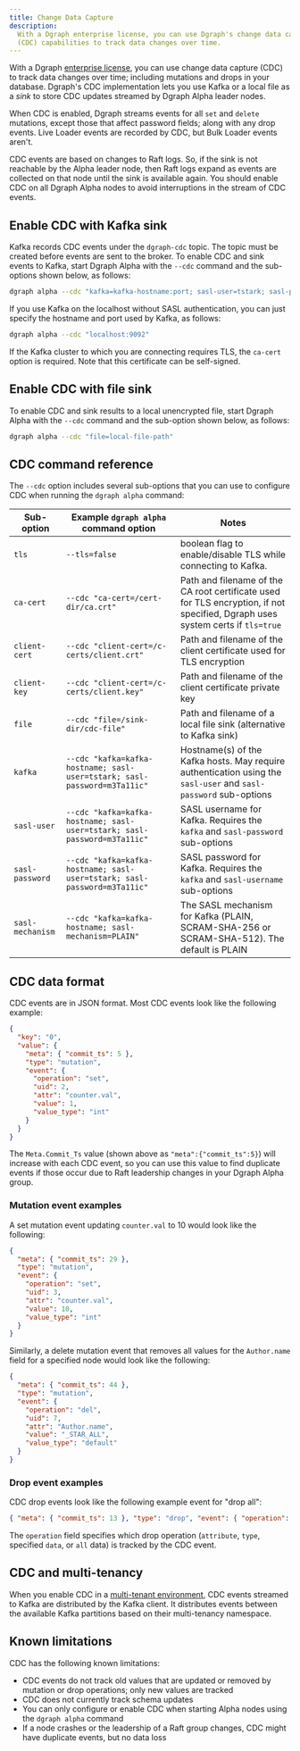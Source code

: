 ```yaml
---
title: Change Data Capture
description:
  With a Dgraph enterprise license, you can use Dgraph's change data capture
  (CDC) capabilities to track data changes over time.
---
```


With a Dgraph [enterprise license](./enterprise-features/license), you can use
change data capture (CDC) to track data changes over time; including mutations
and drops in your database. Dgraph's CDC implementation lets you use Kafka or a
local file as a _sink_ to store CDC updates streamed by Dgraph Alpha leader
nodes.

When CDC is enabled, Dgraph streams events for all `set` and `delete` mutations,
except those that affect password fields; along with any drop events. Live
Loader events are recorded by CDC, but Bulk Loader events aren't.

CDC events are based on changes to Raft logs. So, if the sink is not reachable
by the Alpha leader node, then Raft logs expand as events are collected on that
node until the sink is available again. You should enable CDC on all Dgraph
Alpha nodes to avoid interruptions in the stream of CDC events.

## Enable CDC with Kafka sink

Kafka records CDC events under the `dgraph-cdc` topic. The topic must be created
before events are sent to the broker. To enable CDC and sink events to Kafka,
start Dgraph Alpha with the `--cdc` command and the sub-options shown below, as
follows:

```bash
dgraph alpha --cdc "kafka=kafka-hostname:port; sasl-user=tstark; sasl-password=m3Ta11ic"
```

If you use Kafka on the localhost without SASL authentication, you can just
specify the hostname and port used by Kafka, as follows:

```bash
dgraph alpha --cdc "localhost:9092"
```

If the Kafka cluster to which you are connecting requires TLS, the `ca-cert`
option is required. Note that this certificate can be self-signed.

## Enable CDC with file sink

To enable CDC and sink results to a local unencrypted file, start Dgraph Alpha
with the `--cdc` command and the sub-option shown below, as follows:

```bash
dgraph alpha --cdc "file=local-file-path"
```

## CDC command reference

The `--cdc` option includes several sub-options that you can use to configure
CDC when running the `dgraph alpha` command:

| Sub-option       | Example `dgraph alpha` command option                                    | Notes                                                                                                                          |
| ---------------- | ------------------------------------------------------------------------ | ------------------------------------------------------------------------------------------------------------------------------ |
| `tls`            | `--tls=false`                                                            | boolean flag to enable/disable TLS while connecting to Kafka.                                                                  |
| `ca-cert`        | `--cdc "ca-cert=/cert-dir/ca.crt"`                                       | Path and filename of the CA root certificate used for TLS encryption, if not specified, Dgraph uses system certs if `tls=true` |
| `client-cert`    | `--cdc "client-cert=/c-certs/client.crt"`                                | Path and filename of the client certificate used for TLS encryption                                                            |
| `client-key`     | `--cdc "client-cert=/c-certs/client.key"`                                | Path and filename of the client certificate private key                                                                        |
| `file`           | `--cdc "file=/sink-dir/cdc-file"`                                        | Path and filename of a local file sink (alternative to Kafka sink)                                                             |
| `kafka`          | `--cdc "kafka=kafka-hostname; sasl-user=tstark; sasl-password=m3Ta11ic"` | Hostname(s) of the Kafka hosts. May require authentication using the `sasl-user` and `sasl-password` sub-options               |
| `sasl-user`      | `--cdc "kafka=kafka-hostname; sasl-user=tstark; sasl-password=m3Ta11ic"` | SASL username for Kafka. Requires the `kafka` and `sasl-password` sub-options                                                  |
| `sasl-password`  | `--cdc "kafka=kafka-hostname; sasl-user=tstark; sasl-password=m3Ta11ic"` | SASL password for Kafka. Requires the `kafka` and `sasl-username` sub-options                                                  |
| `sasl-mechanism` | `--cdc "kafka=kafka-hostname; sasl-mechanism=PLAIN"`                     | The SASL mechanism for Kafka (PLAIN, SCRAM-SHA-256 or SCRAM-SHA-512). The default is PLAIN                                     |

## CDC data format

CDC events are in JSON format. Most CDC events look like the following example:

```json
{
  "key": "0",
  "value": {
    "meta": { "commit_ts": 5 },
    "type": "mutation",
    "event": {
      "operation": "set",
      "uid": 2,
      "attr": "counter.val",
      "value": 1,
      "value_type": "int"
    }
  }
}
```

The `Meta.Commit_Ts` value (shown above as `"meta":{"commit_ts":5}`) will
increase with each CDC event, so you can use this value to find duplicate events
if those occur due to Raft leadership changes in your Dgraph Alpha group.

### Mutation event examples

A set mutation event updating `counter.val` to 10 would look like the following:

```json
{
  "meta": { "commit_ts": 29 },
  "type": "mutation",
  "event": {
    "operation": "set",
    "uid": 3,
    "attr": "counter.val",
    "value": 10,
    "value_type": "int"
  }
}
```

Similarly, a delete mutation event that removes all values for the `Author.name`
field for a specified node would look like the following:

```json
{
  "meta": { "commit_ts": 44 },
  "type": "mutation",
  "event": {
    "operation": "del",
    "uid": 7,
    "attr": "Author.name",
    "value": "_STAR_ALL",
    "value_type": "default"
  }
}
```

### Drop event examples

CDC drop events look like the following example event for "drop all":

```json
{ "meta": { "commit_ts": 13 }, "type": "drop", "event": { "operation": "all" } }
```

The `operation` field specifies which drop operation (`attribute`, `type`,
specified `data`, or `all` data) is tracked by the CDC event.

## CDC and multi-tenancy

When you enable CDC in a [multi-tenant environment](./multitenancy), CDC events
streamed to Kafka are distributed by the Kafka client. It distributes events
between the available Kafka partitions based on their multi-tenancy namespace.

## Known limitations

CDC has the following known limitations:

- CDC events do not track old values that are updated or removed by mutation or
  drop operations; only new values are tracked
- CDC does not currently track schema updates
- You can only configure or enable CDC when starting Alpha nodes using the
  `dgraph alpha` command
- If a node crashes or the leadership of a Raft group changes, CDC might have
  duplicate events, but no data loss
